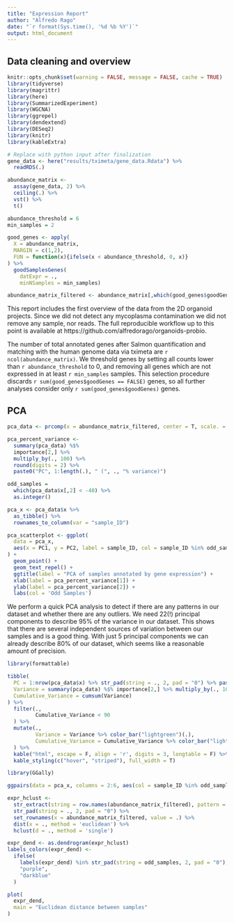```yaml
---
title: "Expression Report"
author: "Alfredo Rago"
date: "`r format(Sys.time(), '%d %b %Y')`"
output: html_document
---
```

## Data cleaning and overview

```r
knitr::opts_chunk$set(warning = FALSE, message = FALSE, cache = TRUE)
library(tidyverse)
library(magrittr)
library(here)
library(SummarizedExperiment)
library(WGCNA)
library(ggrepel)
library(dendextend)
library(DESeq2)
library(knitr)
library(kableExtra)
```
```r
# Replace with python input after finalization
gene_data <- here("results/tximeta/gene_data.Rdata") %>% 
  readRDS(.)

abundance_matrix <- 
  assay(gene_data, 2) %>% 
  ceiling(.) %>% 
  vst() %>% 
  t()
```
```r
abundance_threshold = 6
min_samples = 2

good_genes <- apply(
  X = abundance_matrix, 
  MARGIN = c(1,2), 
  FUN = function(x){ifelse(x < abundance_threshold, 0, x)}
) %>% 
  goodSamplesGenes(
    datExpr = ., 
    minNSamples = min_samples)

abundance_matrix_filtered <- abundance_matrix[,which(good_genes$goodGenes)]
```

This report includes the first overview of the data from the 2D organoid projects.
Since we did not detect any mycoplasma contamination we did not remove any sample, nor reads.
The full reproducible workflow up to this point is available at https://github.com/alfredorago/organoids-probio.

The number of total annotated genes after Salmon quantification and matching with the human genome data via tximeta are `r ncol(abundance_matrix)`. 
We threshold genes by setting all counts lower than `r abundance_threshold` to 0, and removing all genes which are not expressed in at least `r min_samples` samples.
This selection procedure discards `r sum(good_genes$goodGenes == FALSE)` genes, so all further analyses consider only `r sum(good_genes$goodGenes)` genes.


## PCA
```r
pca_data <- prcomp(x = abundance_matrix_filtered, center = T, scale. = T)

pca_percent_variance <- 
  summary(pca_data) %$% 
  importance[2,] %>% 
  multiply_by(., 100) %>% 
  round(digits = 2) %>% 
  paste0("PC", 1:length(.), " (", ., "% variance)")

odd_samples = 
  which(pca_data$x[,2] < -40) %>% 
  as.integer() 

pca_x <- pca_data$x %>% 
  as_tibble() %>% 
  rownames_to_column(var = "sample_ID")

pca_scatterplot <- ggplot(
  data = pca_x, 
  aes(x = PC1, y = PC2, label = sample_ID, col = sample_ID %in% odd_samples)
) + 
  geom_point() +
  geom_text_repel() +
  ggtitle(label = "PCA of samples annotated by gene expression") +
  xlab(label = pca_percent_variance[1]) +
  ylab(label = pca_percent_variance[2]) +
  labs(col = 'Odd Samples')
```

We perform a quick PCA analysis to detect if there are any patterns in our dataset and whether there are any outliers.
We need 22(!) principal components to describe 95% of the variance in our dataset. 
This shows that there are several independent sources of variation between our samples and is a good thing. 
With just 5 principal components we can already describe 80% of our dataset, which seems like a reasonable amount of precision.

```r
library(formattable)

tibble(
  PC = 1:nrow(pca_data$x) %>% str_pad(string = ., 2, pad = "0") %>% paste("PC", .),
  Variance = summary(pca_data) %$% importance[2,] %>% multiply_by(., 100) %>% round(digits = 2),
  Cumulative_Variance = cumsum(Variance) 
) %>%
  filter(.,
         Cumulative_Variance < 90
  ) %>% 
  mutate(., 
         Variance = Variance %>% color_bar("lightgreen")(.),
         Cumulative_Variance = Cumulative_Variance %>% color_bar("lightblue")(.)
  ) %>% 
  kable("html", escape = F, align = 'r', digits = 3, longtable = F) %>%
  kable_styling(c("hover", "striped"), full_width = T)
```


```r
library(GGally)

ggpairs(data = pca_x, columns = 2:6, aes(col = sample_ID %in% odd_samples, label = sample_ID), columnLabels = pca_percent_variance[1:5]) + theme_minimal()
```
```r
expr_hclust <- 
  str_extract(string = row.names(abundance_matrix_filtered), pattern = "[:digit:]{1,2}$") %>% 
  str_pad(string = ., 2, pad = "0") %>% 
  set_rownames(x = abundance_matrix_filtered, value = .) %>% 
  dist(x = ., method = 'euclidean') %>% 
  hclust(d = ., method = 'single')

expr_dend <- as.dendrogram(expr_hclust)
labels_colors(expr_dend) <-
  ifelse(
    labels(expr_dend) %in% str_pad(string = odd_samples, 2, pad = "0"),
    "purple",
    "darkblue"
  )

plot(
  expr_dend,
  main = "Euclidean distance between samples"
)
```
